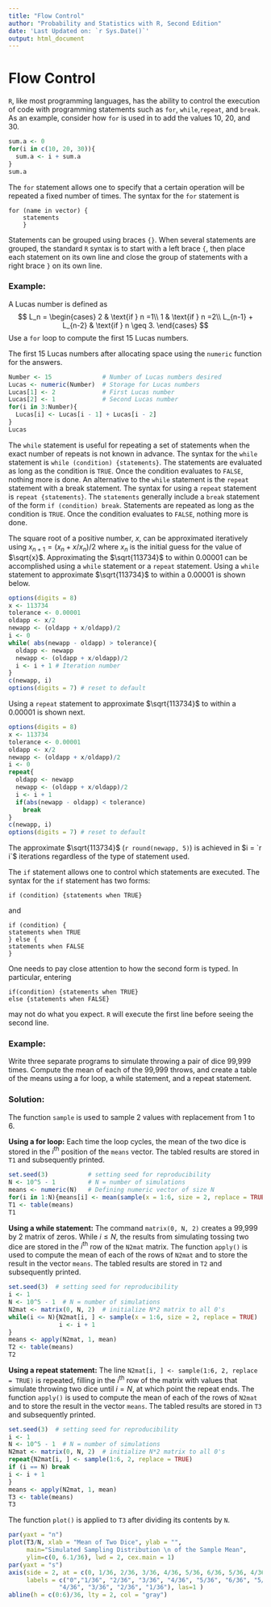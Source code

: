 ```yaml
---
title: "Flow Control"
author: "Probability and Statistics with R, Second Edition"
date: 'Last Updated on: `r Sys.Date()`'
output: html_document
---
```


# Flow Control

`R`, like most programming languages, has the ability to control the execution of code with programming statements such as `for`, `while`,`repeat`, and `break`. As an example, consider how `for` is used in to add the values 10, 20, and 30.

```r
sum.a <- 0
for(i in c(10, 20, 30)){
  sum.a <- i + sum.a
}
sum.a
```


The `for` statement allows one to specify that a certain operation will be repeated a fixed number of times.  The syntax for the `for` statement is 

```
for (name in vector) {
    statements
    }  
```

Statements can be grouped using braces `{}`.  When several statements are grouped, the standard `R` syntax is to start with a left brace `{`, then place each statement on its own line and close the group of statements with a right brace `}` on its own line.  

### Example:

A Lucas number is defined as 
$$
L_n = 
\begin{cases}
2 & \text{if } n =1\\
1 & \text{if } n =2\\
L_{n-1} + L_{n-2} & \text{if } n \geq 3.
\end{cases}
$$
Use a `for` loop to compute the first 15 Lucas numbers.

The first 15 Lucas numbers after allocating space using the `numeric` function for the answers.

```r
Number <- 15              # Number of Lucas numbers desired 
Lucas <- numeric(Number)  # Storage for Lucas numbers
Lucas[1] <- 2             # First Lucas number 
Lucas[2] <- 1             # Second Lucas number
for(i in 3:Number){
  Lucas[i] <- Lucas[i - 1] + Lucas[i - 2]
}
Lucas
```


The `while` statement is useful for repeating a set of statements when the exact number of repeats is not known in advance.  The syntax for the `while` statement is `while (condition) {statements}`. The statements are evaluated as long as the condition is `TRUE`.  Once the condition evaluates to `FALSE`, nothing more is done.  An alternative to the `while` statement is the `repeat` statement with a break statement.  The syntax for using a `repeat` statement is `repeat {statements}`. The `statements` generally include a `break` statement of the form `if (condition) break`. Statements are repeated as long as the condition is `TRUE`.  Once the condition evaluates to `FALSE`, nothing more is done. 

The square root of a positive number, $x$, can be approximated iteratively using 
$x_{n+1} = (x_n + x/x_n)/2$ where $x_n$ is the initial guess for the value of $\sqrt{x}$. 
Approximating the $\sqrt{113734}$ to within  0.00001 can be accomplished 
using a `while` statement or a `repeat` statement.  Using a `while` statement to approximate $\sqrt{113734}$ to within a 0.00001 is shown below.

```r
options(digits = 8)
x <- 113734
tolerance <- 0.00001
oldapp <- x/2
newapp <- (oldapp + x/oldapp)/2 
i <- 0
while( abs(newapp - oldapp) > tolerance){
  oldapp <- newapp
  newapp <- (oldapp + x/oldapp)/2
  i <- i + 1 # Iteration number
}
c(newapp, i)
options(digits = 7) # reset to default
```

Using a `repeat` statement to approximate $\sqrt{113734}$ to within a 0.00001 is shown next.

```r
options(digits = 8)
x <- 113734
tolerance <- 0.00001
oldapp <- x/2
newapp <- (oldapp + x/oldapp)/2 
i <- 0
repeat{
  oldapp <- newapp
  newapp <- (oldapp + x/oldapp)/2
  i <- i + 1
  if(abs(newapp - oldapp) < tolerance)
    break
}
c(newapp, i)
options(digits = 7) # reset to default
```

The approximate $\sqrt{113734}$ (`r round(newapp, 5)`) is achieved in $i = `r i`$ iterations regardless of the type of statement used. 



The `if` statement allows one to control which statements are executed.  The syntax for the `if` statement has two forms:

```
if (condition) {statements when TRUE}
```
and
```
if (condition) {
statements when TRUE
} else {
statements when FALSE
}
```

One needs to pay close attention to how the second form is typed.  In particular, entering

```
if(condition) {statements when TRUE}
else {statements when FALSE}
```

may not do what you expect.  `R` will execute the first line before seeing the second line.

### Example: 
Write three separate programs to simulate throwing a pair of dice 99,999 times. Compute the mean of each of the 99,999 throws, and create a table of the means using a for loop, a while statement, and a repeat statement.


### Solution:
The function `sample` is used to sample 2 values with replacement from 1 to 6.

**Using a for loop:** Each time the loop cycles, the mean of the two dice is stored in the $i^{\text{th}}$ position of the `means` vector.  The tabled results are stored in `T1` and subsequently printed.

```r
set.seed(3)           # setting seed for reproducibility
N <- 10^5 - 1         # N = number of simulations
means <- numeric(N)   # Defining numeric vector of size N
for(i in 1:N){means[i] <- mean(sample(x = 1:6, size = 2, replace = TRUE))}
T1 <- table(means)
T1
```

**Using a while statement:** The command `matrix(0, N, 2)` creates a 99,999 by 2 matrix of zeros.  While $i \leq N$, the results from simulating tossing two dice  are stored in the $i^\text{th}$ row of the `N2mat` matrix.  The function `apply()` is used to compute the mean of each of the rows of `N2mat` and to store the result in the vector `means`.  The tabled results are stored in `T2` and subsequently printed.

```r
set.seed(3)  # setting seed for reproducibility
i <- 1
N <- 10^5 - 1  # N = number of simulations
N2mat <- matrix(0, N, 2)  # initialize N*2 matrix to all 0's
while(i <= N){N2mat[i, ] <- sample(x = 1:6, size = 2, replace = TRUE)
              i <- i + 1
}
means <- apply(N2mat, 1, mean)
T2 <- table(means)
T2
```

**Using a repeat statement:**  The line `N2mat[i, ] <- sample(1:6, 2, replace = TRUE)` is repeated, filling in the $i^\text{th}$ row of the matrix with values that simulate throwing two dice until $i = N$, at which point the repeat ends.  The function `apply()` is used to compute the mean of each of the rows of `N2mat` and to store the result in the vector `means`.  The tabled results are stored in `T3` and subsequently printed.

```r
set.seed(3)  # setting seed for reproducibility
i <- 1
N <- 10^5 - 1  # N = number of simulations
N2mat <- matrix(0, N, 2)  # initialize N*2 matrix to all 0's
repeat{N2mat[i, ] <- sample(1:6, 2, replace = TRUE)
if (i == N) break
i <- i + 1
}
means <- apply(N2mat, 1, mean)
T3 <- table(means)
T3
```

The function `plot()` is applied to `T3` after dividing its contents by `N`.  

```r
par(yaxt = "n")
plot(T3/N, xlab = "Mean of Two Dice", ylab = "", 
     main="Simulated Sampling Distribution \n of the Sample Mean",
     ylim=c(0, 6.1/36), lwd = 2, cex.main = 1)
par(yaxt = "s")
axis(side = 2, at = c(0, 1/36, 2/36, 3/36, 4/36, 5/36, 6/36, 5/36, 4/36, 3/36, 2/36, 1/36), 
     labels = c("0","1/36", "2/36", "3/36", "4/36", "5/36", "6/36", "5/36", 
              "4/36", "3/36", "2/36", "1/36"), las=1 )
abline(h = c(0:6)/36, lty = 2, col = "gray")
```



